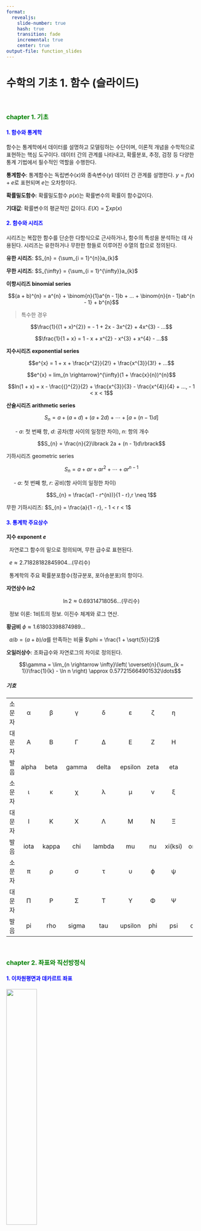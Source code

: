 ```yaml
---
format:
  revealjs:
    slide-number: true
    hash: true
    transition: fade
    incremental: true
    center: true
output-file: function_slides
---
```


# 수학의 기초 1. 함수 (슬라이드)

<br>

### <span style="color:green">chapter 1. 기초</span>

#### <span style="color:blue">1. 함수와 통계학</span>


함수는 통계학에서 데이터를 설명하고 모델링하는 수단이며, 이론적 개념을 수학적으로 표현하는 핵심 도구이다. 데이터 간의 관계를 나타내고, 확률분포, 추정, 검정 등 다양한 통계 기법에서 필수적인 역할을 수행한다.

**통계함수**: 통계함수는 독립변수($x$)와 종속변수($y$) 데이터 간 관계를 설명한다. $y = f(x) + e$로 표현되며 $e$는 오차항이다.

**확률밀도함수**: 확률밀도함수 $p(x)$는 확률변수의 확률이 함수값이다.

**기대값**: 확률변수의 평균적인 값이다. $E(X) = \sum xp(x)$

#### <span style="color:blue"> 2. 함수와 시리즈</span>

시리즈는 복잡한 함수를 단순한 다항식으로 근사하거나, 함수의 특성을 분석하는 데 사용된다. 시리즈는 유한하거나 무한한 항들로 이루어진 수열의 합으로 정의된다.

**유한 시리즈**: $S_{n} = {\sum_{i = 1}^{n}}a_{k}$

**무한 시리즈**: $S_{\infty} = {\sum_{i = 1}^{\infty}}a_{k}$

**이항시리즈 binomial series**

$$(a + b)^{n} = a^{n} + \binom{n}{1}a^{n - 1}b + ... + \binom{n}{n - 1}ab^{n - 1} + b^{n}$$

> 특수한 경우 

$$\frac{1}{(1 + x)^{2}} = - 1 + 2x - 3x^{2} + 4x^{3} - ...$$ 

$$\frac{1}{1 + x} = 1 - x + x^{2} - x^{3} + x^{4} - ...$$

**지수시리즈 exponential series**

$$e^{x} = 1 + x + \frac{x^{2}}{2!} + \frac{x^{3}}{3!} + ...$$

$$e^{x} = lim_{n \rightarrow}^{\infty}(1 + \frac{x}{n})^{n}$$

$$ln(1 + x) = x - \frac{{}^{2}}{2} + \frac{x^{3}}{3} - \frac{x^{4}}{4} + ..., - 1 < x < 1$$

**산술시리즈 arithmetic series**

$$S_{n} = a + (a + d) + (a + 2d) + \cdots + \lbrack a + (n - 1)d\rbrack$$

&nbsp; &nbsp; &nbsp; - $a$: 첫 번째 항, $d$: 공차(항 사이의 일정한 차이), $n$: 항의 개수

$$S_{n} = \frac{n}{2}\lbrack 2a + (n - 1)d\rbrack$$

기하시리즈 geometric series

$$S_{n} = a + ar + ar^{2} + \cdots + ar^{n - 1}$$

&nbsp; &nbsp; &nbsp;- $a$: 첫 번째 항, $r$: 공비(항 사이의 일정한 차이)

$$S_{n} = \frac{a(1 - r^{n})}{1 - r},r \neq 1$$

무한 기하시리즈: $S_{n} = \frac{a}{1 - r}, - 1 < r < 1$

#### <span style="color:blue"> 3. 통계학 주요상수</span>

**지수 exponent $e$**

&nbsp; 자연로그 함수의 밑으로 정의되며, 무한 급수로 표현된다.

&nbsp; $e \approx 2.71828182845904\ldots$(무리수)

&nbsp; 통계학의 주요 확률분포함수(정규분포, 포아송분포)의 항이다.

**자연상수 $ln2$**

$$\ln 2 \approx 0.69314718056\ldots \text{(무리수)}$$

&nbsp; 정보 이론: 1비트의 정보. 이진수 체계와 로그 연산.

**황금비** $\phi \approx 1.61803398874989\ldots$

&nbsp; $a/b = (a + b)/a$를 만족하는 비율 $\phi = \frac{1 + \sqrt{5}}{2}$

**오일러상수**: 조화급수와 자연로그의 차이로 정의된다.

$$\gamma = \lim_{n \rightarrow \infty}\left( \overset{n}{\sum_{k = 1}}\frac{1}{k} - \ln n \right) \approx 0.577215664901532\ldots$$

##### 기호

  -------- ------- ------- -------- -------- --------- ------- --------- ---------
   소문자     α       β       γ        δ         ε        ζ        η         θ

   대문자     Α       Β       Γ        Δ         Ε        Ζ        Η         Θ

    발음    alpha   beta    gamma    delta    epsilon   zeta      eta      theta

   소문자     ι       κ       χ        λ         μ        ν        ξ         ο

   대문자     Ι       Κ       Χ        Λ         Μ        Ν        Ξ         Ο

    발음    iota    kappa    chi     lambda     mu       nu     xi(ksi)   omicron

   소문자     π       ρ       σ        τ         υ        ϕ        ψ         ω

   대문자     Π       Ρ       Σ        Τ         Υ        Φ        Ψ         Ω

    발음     pi      rho    sigma     tau     upsilon    phi      psi      omega
  -------- ------- ------- -------- -------- --------- ------- --------- ---------

<br>

### <span style="color:green">chapter 2. 좌표와 직선방정식</span>

#### <span style="color:blue"> 1. 이차원평면과 데카르트 좌표</span>

![](images/데카르트.png){fig-align="center" width="40%"}

이차원 평면에서 모든 점은 숫자 좌표로 coordinate 표현할 수 있으며,
점들의 집합으로 이루어진 선이나 곡선은 좌표방정식으로 나타낼 수 있다.
이를 위해 이차원 평면에는 두 개의 직선이 설정된다.. 수평선인 $x$-축
axis과 수직선인 $y$-축이다. 이 두 직선은 원점에서 직각으로 교차하며,
원점은 두 축의 기준점이 된다.

원점을 기준으로 $x$-축에서 $a$만큼, $y$-축에서 $b$만큼 떨어진 점의
좌표는 $(a,b)$로 표기된다. 이러한 표기 방식은 데카르트 좌표라고 한다.
여기서 $a$와 $b$는 각각 $x$-좌표와 $y$-좌표를 나타내며, 이 값들은 모두
실수 값으로 구성된다.

데카르트 Cartesian 좌표계는 이차원 평면에서 점의 위치를 명확하고
직관적으로 나타내는 데 사용되며, 수학적 분석 및 응용의 기초가 된다. 이를
활용하면 점, 선, 곡선, 그리고 다양한 기하학적 형태를 방정식으로
표현하고, 이를 통해 여러 문제를 해결할 수 있다.

#### <span style="color:blue"> 2. 직선과 증가</span>

##### 직선

두 점을 가장 짧은 거리로 연결하는 선을 직선이라고 한다. 직선은 두 점
사이의 최단 경로로 정의되며, 그 위에는 무수히 많은 점이 존재한다.
좌표평면에서 직선은 중요한 기하학적 구조로, 점과 점 사이의 관계를
나타내는 기본 도구이다.

##### 증가량 (Increment)

![](images/증가량.png){fig-align="center" width="40%"}

좌표평면에서 두 점 $(x_{1},y_{1})$과 $(x_{2},y_{2})$의 이동을 고려할 때,
x-좌표와 y-좌표의 변화량을 각각 증가량이라고 한다.

x-좌표의 증가량: $\Delta x = x_{2} - x_{1}$

y-좌표의 증가량: $\Delta y = y_{2} - y_{1}$

증가량의 부호와 크기는 두 점의 좌표 차이에 의해 결정되며, x-좌표나
y-좌표의 변화 방향을 나타낸다.

##### 기울기 slope

증가량은 두 점을 지나는 직선의 기울기를 계산하는 데 활용된다. 기울기 m은
두 점 사이의 x-좌표의 증가량에 대한 y-좌표의 증가량의 비율로 정의되며,
다음과 같은 식으로 표현된다:

$$m = \frac{\Delta y}{\Delta x} = \frac{y_{2} - y_{1}}{x_{2} - x_{1}},\Delta x \neq 0$$

&nbsp; &nbsp; - $m > 0$: 직선이 오른쪽으로 올라간다.

&nbsp; &nbsp; - $m < 0$: 직선이 오른쪽으로 내려간다.

&nbsp; &nbsp; - $m = 0$: 직선이 수평이다.

&nbsp; &nbsp; - $m$이 정의되지 않음 ($\Delta x = 0$): 직선이 수직이다.

##### 수평 parallel과 수직 perpendicular

두 직선 $L_{1}$과 $L_{2}$의 기울기가 동일하면, 즉 $m_{1} = m_{2}$이면 두
직선은 서로 평행 하다고 한다. 이 경우, 두 직선은 교차하지 않으며, 동일한
방향으로 뻗어 있다.

두 직선 $L_{1}$과 $L_{3}$의 기울기의 곱이 -1이면, 즉
$m_{1} \cdot m_{2} = - 1$이면 두 직선은 서로 수직하다고 한다. 이는 두
직선이 교차할 때 $90^{\circ}$의 각을 이루는 경우이다.

##### 3. 직선 방정식 linear equation

직선 방정식은 직선 위의 모든 점의 좌표를 만족하며, 직선 이외의 점의
좌표에서는 만족하지 않는 방정식이다. 좌표평면에서 직선은 절편
intercept과 기울기 slope를 이용해 다음과 같은 일반적인 형태로 표현된다.
$y = bx + a$

- $b$: 직선의 기울기, $a$: y-축과 교차하는 절편

##### 직선 구성요소

기울기 $b$는 직선이 얼마나 가파르게 증가하거나 감소하는지를 나타내며,
x-좌표의 변화량에 대한 y-좌표의 변화량의 비율로 정의된다:

$$b = \frac{\Delta y}{\Delta x}$$

&nbsp; &nbsp; - b \> 0: 직선이 오른쪽으로 올라간다.

&nbsp; &nbsp; - b \< 0: 직선이 오른쪽으로 내려간다.

&nbsp; &nbsp; - b = 0: 직선이 수평이다.

절편 a는 직선이 y-축과 만나는 점의 y-좌표를 나타낸다. x = 0일 때, 직선
방정식에서 y = a가 된다.

##### 수평선 horizontal line

기울기 b = 0인 경우, 직선은 수평선이 된다. 이러한 직선의 방정식은
$y = a$이다. 이 직선은 x-축과 평행하며, y-축 상에서 y = a를 지난다.

##### 수직선 vertical line

y-축과 평행한 직선의 방정식으로 $x = c$이다. 이 직선은 x-축과 x = c에서
교차한다. 기울기가 정의되지 않으며, 수직선은 y-축과 항상 평행하다.

<br>

### <span style="color:green">chapter 3. 함수란?</span>

#### <span style="color:blue"> 1. 함수 정의</span>

함수는 두 집합 사이의 특정 규칙에 따라 값을 대응시키는 관계를 나타낸다.
함수는 정의역과 치역으로 구성되며, 정의역의 각 원소에 대해 치역의 단
하나의 원소만 대응된다. 이를 통해 y가 x에 의해 결정된다고 표현하며,
수학적으로 다음과 같이 나타낸다. $y = f(x)$

이는 ["]{dir="rtl"}y는 x의 함수이다"라고 읽는다.

![](images/함수1.png)

**정의역 domain**: 정의역은 함수에서 x가 가질 수 있는 값들의 집합을 말한다. 즉, 함수 f(x)가 유효하게 정의될 수 있는 모든 입력값의 집합이다.

**치역 range**: 치역은 함수가 출력할 수 있는 값들의 집합이다. 정의역의 원소 x가 함수 f를
통해 출력되는 값 y = f(x)의 모임이 치역이다.

**대응 규칙**: 함수는 정의역의 각 원소를 치역의 한 원소에 대응시키는 규칙을 가지고
있다. 각 정의역의 값 x는 치역에서 정확히 하나의 값 y에 대응해야 한다. (2)번은 동일 x-값에 대하여 2개 y-값이 대응되므로 함수가 아니고 다른 모든
것은 함수이다.

![](images/함수2.png){fig-align="center"}

#### <span style="color:blue"> 2. 우함수와 기함수 </span>

**우함수 even function**: 함수 $f(x)$가 다음 조건을 만족하면 우함수라 한다.

$$f( - x) = f(x)\text{모든}x \in \text{정의역(domain)}$$

우함수는 y-축을 기준으로 대칭적이다. 즉, 그래프의 왼쪽 부분을 y-축을 따라 접으면 오른쪽 부분과 정확히 일치한다.

**기함수 odd function**: 함수 $f(x)$가 다음 조건을 만족하면 기함수라 정의한다.

$$f( - x) = - f(x)\text{모든}x \in \text{정의역(domain)}$$

기함수는 원점을 기준으로 대칭적이다. 즉, 그래프를 원점을 중심으로 180° 회전시키면 동일한 모양이 된다.


#### <span style="color:blue"> 3. 함수 종류</span>

##### \(1) 함성함수 Composite Function

합성함수는 두 함수 f(x)와 g(x)가 주어졌을 때, 함수 g(x)의 출력값이 함수
f(x)의 입력값으로 사용되는 새로운 함수이다. 이를 다음과 같이 나타낸다.
$(f \circ g)(x) = f(g(x))$

&nbsp; &nbsp; - g(x): 먼저 적용되는 함수.

&nbsp; &nbsp; - f(x): g(x)의 출력값을 입력값으로 사용하는 함수.

&nbsp; &nbsp; - $(f \circ g)(x)$: f(x)와 g(x)의 합성함수.

합성함수 $(f \circ g)(x)$의 정의역은 g(x)와 f(x)가 동시에 유효하게
정의되는 입력값으로 구성된다. 즉, x는 g(x)의 정의역에 속하고, g(x)의
출력값은 f(x)의 정의역에 속해야 한다.

$(f \circ g)(x)$는 다음 두 단계를 거친다:

&nbsp; &nbsp; - 먼저 x에 대해 g(x)를 계산하고 그런 다음, f(x)에 g(x)를 대입하여 f(g(x))를 계산한다.

$$f(x) = 2x + 1,g(x) = x^{2}$$

$$f(g(x)) = f(x^{2}) = 2x^{2} + 1$$

$$g(f(x)) = g(2x + 1) = (2x + 1)^{2}$$

##### \(2) 절대값 함수

숫자 x의 절대값(absolute value)은 x의 크기(거리를 나타냄)를 의미하며,
항상 0 이상의 값을 가진다. 절대값은 다음과 같이 정의된다.

$$|x| = \{\begin{matrix}
x, & \text{if}x \geq 0 \\
 - x, & \text{if}x < 0
\end{matrix}$$

절대값은 숫자 x와 0 사이의 거리로 해석된다. 절대값의 결과는 항상
양수이거나 0이다.

##### \(3) 정수함수 integer function

정수 함수는 숫자 x를 넘지 않는 최대 정수를 반환하는 함수이다. 이를
바닥함수 floor function라고도 하며, 다음과 같이 정의된다.

$$\lfloor x\rfloor = \text{최대 정수}n\text{such that}n \leq x$$

&nbsp; &nbsp; - $\lfloor x\rfloor$: x를 넘지 않는 가장 큰 정수.

&nbsp; &nbsp; - $\lfloor x\rfloor$는 항상 $n \leq x < n + 1$을 만족한다.

#### <span style="color:blue"> 4. 함수의 사칙연산</span>

두 함수 f(x)와 g(x)가 주어졌을 때, 이들 함수에 대해 덧셈, 뺄셈, 곱셈,
나눗셈과 같은 사칙연산을 정의할 수 있다. 각 연산은 정의역에서 두 함수의
값에 기반하여 계산된다.

**함수의 덧셈/뺄셈**: $$(f \pm g)(x) = f(x) \pm g(x)$$

- 정의역: f(x)와 g(x)가 동시에 정의된 구간.

- 결과: f(x)의 값과 g(x)의 값을 더한(뺀) 결과.

**함수의 곱셈**: $$(f \cdot g)(x) = f(x) \cdot g(x)$$

- 정의역: f(x)와 g(x)가 동시에 정의된 구간.

- 결과: f(x)와 g(x)의 값을 곱한 결과.

**함수의 나눗셈**: $$\left( \frac{f}{g} \right)(x) = \frac{f(x)}{g(x)},g(x) \neq 0$$

- 정의역: f(x)와 g(x)가 동시에 정의되고, $g(x) \neq 0$인 구간.

- 결과: f(x)의 값을 g(x)의 값으로 나눈 결과.

### <span style="color:green">chapter 4. 함수의 응용 및 극한</span>

#### <span style="color:blue"> 1. 함수의 통계 응용</span>

##### \(1) 확률밀도함수 $f(x)$

연속형확률변수의 분포를 나타내는 함수로, 특정 구간 내에서 값이 나타날
확률의 상대적인 가능성을 표현한다.

&nbsp; &nbsp; - 확률밀도함수 정의: $f(x) \geq 0,\int_{- \infty}^{\infty}f(x)dx = 1$

&nbsp; &nbsp; - 정규분포의 확률밀도함수:
  $f(x) = \frac{1}{\sqrt{2\pi\sigma^{2}}}e^{- \frac{(x - \mu)^{2}}{2\sigma^{2}}}$

&nbsp; &nbsp; - 데이터의 분포, 확률 계산 $P(a \leq X \leq b) = \int_{a}^{b}f(x)dx$

##### \(2) 누적확률밀도함수

확률변수가 특정 값 이하일 확률을 나타내는 함수이다.

- 누적확률밀도함수 정의:
  $F(x) = P(X \leq x) = \int_{- \infty}^{x}f(t)dt$

- 정규분포 CDF:
  $F(x) = \frac{1}{2}\left\lbrack 1 + \text{erf}\left( \frac{x - \mu}{\sqrt{2}\sigma} \right) \right\rbrack$

- 분위수 결정: $P(X \leq x_{p}) = p$ 만족하는 $X_{p}$를 찾음.

##### \(3) 회귀모형

함수는 독립변수와 종속변수 간의 관계를 모델링하는 데 사용된다.
회귀모형은 함수 형태로 데이터의 추세를 설명한다.

&nbsp; &nbsp; - 선형회귀: $y = \beta_{0} + \beta_{1}x + \epsilon$

&nbsp; &nbsp; - 비선형 회귀: $y = ae^{bx} + \epsilon$

&nbsp; &nbsp; - 변수 간 관계 분석, 예측 모델 구축

##### \(4) 생존분석

생존분석에서는 생존시간 분포를 분석하는 데 함수가 사용된다.

- 생존survival 함수: $S(t) = P(T > t) = 1 - F(t)$

- 위험hazard 함수: $h(t) = \frac{f(t)}{S(t)}$

- 제품 수명 분석, 의료 데이터에서 생존 확률 평가

##### \(5) 시계열분석

함수는 시간에 따른 데이터의 변화를 모델링하고 분석하는 데 사용된다.

- 자기회귀 모델:
  $X_{t} = \phi_{1}X_{t - 1} + \phi_{2}X_{t - 2} + \cdots + \epsilon_{t}$

- 주식 시장 예측, 온도 변화 모델링.

##### \(6) 함수와 몬테카를로 시뮬레이션

함수는 확률 분포로부터 난수를 생성하여 복잡한 통계 문제를 해결하는 데
사용된다.

- $\pi$ 값 추정:
  $f(x) = \sqrt{1 - x^{2}},\text{for}x \in \lbrack 0,1\rbrack$

#### <span style="color:blue"> 2. 함수의 극한</span>

##### \(1) 극한 정의

임의의 $\varepsilon > 0$가 주어졌을 때, 모든 $x$가 특정 값 $a$에 충분히
가까워질 때 $(0 < |x - a| < \delta),f(x)$가 특정 값 $L$에 가까워진다면,
함수 $f(x)$의 극한은 존재하며 그 극한값은 $L$이라고 정의한다. 이를
수학적으로 표현하면 $\lim_{x \rightarrow a}f(x) = L$ 이다.

- $\varepsilon$: $f(x)$와 $L$사이의 허용 오차.

- $\delta$: $x$와 $a$ 사이의 거리 제한.

**엄밀한 정의** 
($\varepsilon - \delta$정의)$\forall\varepsilon > 0,\exists\delta > 0\text{such that}0 < |x - a| < \delta \Longrightarrow |f(x) - L| < \varepsilon$이
의미는 $x$와 $a$에 충분히 가까워지면 $(|x - a| < \delta)$ 함수 $f(x)$의
값이 $L$에 충분히 가까워짐 $(|f(x) - L| < \varepsilon)$을 보장한다.

##### \(2) 함수값과 극한값

함수값 $f(a)$는 함수가 특정 점 $x = a$에서 실제로 가지는 값이다. 반면,
극한값 $\lim_{x \rightarrow a}f(x)$는 $x$가 $a$에 가까워질 때 $f(x)$가
수렴하는 값을 나타낸다. 함수값과 극한값은 다를 수 있으며, 함수가
$x = a$에서 정의되지 않아도 극한값은 존재할 수 있다.

**함수값 $f(a) = k$**: 함수가 $x = a$에서 정의되어 있다면 $f(a)$는 $k$, 특정 값을 가진다.

**극한값**: 극한값은 좌극한(left-hand limit)과 우극한(right-hand limit)에 따라
달라질 수 있다:

&nbsp; &nbsp; - 좌극한 $L_{2}$: $\lim_{x \rightarrow a^{-}}f(x) = L_{2}$

&nbsp; &nbsp; - 우극한 $L_{1}$: $\lim_{x \rightarrow a^{+}}f(x) = L_{1}$

&nbsp; &nbsp; - 전체 극한은 좌극한과 우극한이 동일할 때 존재한다,

##### \(3) 연속함수 정의

함수 $f(x)$가 $x = a$에서 연속하려면 다음 세 가지 조건을 모두 만족해야
한다:

&nbsp; 1\. $f(a)$가 정의되어 있어야 한다.

&nbsp; 2\. $\lim_{x \rightarrow a}f(x)$가 존재해야 한다.

&nbsp; 3\. 함수값과 극한값이 일치해야 한다. $\lim_{x \rightarrow a}f(x) = f(a)$

##### \(4) 극한 계산 규칙

**상수함수의 극한**: $\lim_{x \rightarrow a}c = c$, 상수 함수의 극한은 상수 자신이다.

**항등함수의 극한**: $$\lim_{x \rightarrow a}x = a$$

**선형성**: 극한 연산은 선형성을 가진다:

$$\lim_{x \rightarrow a}\lbrack f(x) \pm g(x)\rbrack = \lim_{x \rightarrow a}f(x) \pm \lim_{x \rightarrow a}g(x)$$

**곱셈**: 두 함수의 곱의 극한은 각 함수의 극한의 곱과 같다.

$$\lim_{x \rightarrow a}\lbrack f(x) \cdot g(x)\rbrack = \left( \lim_{x \rightarrow a}f(x) \right) \cdot \left( \lim_{x \rightarrow a}g(x) \right)$$

**나눗셈**: 두 함수의 나눗셈의 극한은 각 함수의 극한의 나눗셈과 같다 (분모가 0이
아닌 경우)

$$\lim_{x \rightarrow a}\frac{f(x)}{g(x)} = \frac{\lim_{x \rightarrow a}f(x)}{\lim_{x \rightarrow a}g(x)},\lim_{x \rightarrow a}g(x) \neq 0$$

**거듭제곱**

&nbsp; $\lim_{x \rightarrow a}\lbrack f(x)\rbrack^{n} = \left( \lim_{x \rightarrow a}f(x) \right)^{n}$,
여기서 $n$은 정수이다.

**루트**

&nbsp; $$\lim_{x \rightarrow a}\sqrt[n]{f(x)} = \sqrt[n]{\lim_{x \rightarrow a}f(x)},\text{if}\lim_{x \rightarrow a}f(x) \geq 0$$

**합성함수의 극한 (연쇄법칙)**: 만약 $g(x)$ 의 극한이 $a$로 접근할 때 $b$이고, $f(x)$가 $b$에서 연속이면

$\lim_{x \rightarrow a}f(g(x)) = f\left( \lim_{x \rightarrow a}g(x) \right)$
이다.

**L[']{dir="rtl"}Hôpital[']{dir="rtl"}s Rule의 정의**: 함수 f(x)와 g(x)가 x \\to a에서 각각 0/0 형태 또는 \\infty/\\infty
형태를 가지는 경우, 두 함수의 극한은 다음과 같이 계산할 수 있다:

$$\lim_{x \rightarrow a}\frac{f(x)}{g(x)} = \lim_{x \rightarrow a}\frac{f'(x)}{g'(x)},\text{if}\lim_{x \rightarrow a}\frac{f'(x)}{g'(x)}\text{exists.}$$

- 형태: $\frac{0}{0}$ 또는 $\frac{\infty}{\infty}$와 같은 불정형 형태를
  가져야 한다.

- 미분 가능성: $f(x)$와 $g(x)$는 $x \rightarrow a$에서 미분 가능해야
  한다.

- 분모의 도함수가 0이 아님: $g'(x) \neq 0$인 구간에서 적용 가능

- $\frac{0}{0}$ 형태:
  $\lim_{x \rightarrow 0}\frac{\sin(x)}{x} = \lim_{x \rightarrow 0}\frac{\cos(x)}{1} = \cos(0) = 1$

- $\frac{\infty}{\infty}$ 형태:
  $\lim_{x \rightarrow \infty}\frac{x}{e^{x}} = \lim_{x \rightarrow \infty}\frac{1}{e^{x}} = 0$

**무한대 있는 극한**: $x$가 무한대 $\infty$혹은 $- \infty$로 접근할 때 함수 $f(x)$의 극한을 구하는 규칙이다.

$$lim_{x \rightarrow \pm \infty}\frac{1}{x} = 0$$

$lim_{x \rightarrow \pm \infty}c = c$, $c$는 상수

함수가 분수의 형태를 가지면 분모의 가장 큰 $x$차수로 나누고 위의 규칙을
이용하면 된다.

**특정 함수의 극한**

- 지수 함수: $\lim_{x \rightarrow \infty}e^{- x} = 0$

- 삼각 함수: $\lim_{x \rightarrow 0}\frac{\sin(x)}{x} = 1$,
$\lim_{x \rightarrow 0}\frac{1 - \cos(x)}{x^{2}} = \frac{1}{2}$

- 로그 함수: $\lim_{x \rightarrow \infty}\ln(x) = \infty$

#### <span style="color:blue"> 3. 수렴 convergence</span>

**수렴의 정의**: 함수 $f(x)$ 또는 수열 $\{ a_{n}\}$가 특정 값에 수렴한다는 것은 극한값이 존재하며, 일정 값에 점점 가까워진다는 것을 의미한다.

**수열의 수렴**: 수열 $\{ a_{n}\}$이 $L$로 수렴한다면, 임의의 $\varepsilon > 0$에 대해 $n \geq N$ 일 때 다음 조건을 만족하는 $N$이 존재한다.

$|a_{n} - L| < \varepsilon$, 여기서 $L$은 수열의 극한값이다.

**함수의 수렴**: 함수 $f(x)$가 $L$로 수렴하면, $x \rightarrow a$에서
$\lim_{x \rightarrow a}f(x) = L$

**수렴의 성질**

- 수열이나 함수가 수렴하면 극한값은 유일하다.

- 수렴하는 함수나 수열은 경계값을 가지며, 점점 극한값에 가까워진다.

**극한과 수렴의 차이**

- 극한은 특정 값에 접근하는 경향을 나타내며, 함수나 수열이 특정 점에서 어떻게 동작 하는지 설명한다.

- 수렴은 극한값이 존재하고 일정 값에 점점 가까워지는 성질을 나타낸다.

#### <span style="color:blue"> 4. 확률수렴과 분포수렴</span>

##### \(1) 확률수렴 (Convergence in Probability)

확률변수의 열 $\{ X_{n}\}$이 확률변수 $X$에 확률수렴한다는 것은, 임의의
$\varepsilon > 0$에 대해 다음 조건을 만족하는 $n \rightarrow \infty$가
존재함을 의미한다.
$\lim_{n \rightarrow \infty}P(|X_{n} - X| \geq \varepsilon) = 0$

&nbsp; - 표기: $X_{n}\overset{P}{\rightarrow}X$

**해석**: 확률적으로 $|X_{n} - X|$가 작아질 가능성이 1에 가까워짐을 나타낸다. 즉,
$X_{n}$과 $X$가 점점 ["]{dir="rtl"}가까워진다"고 해석할 수 있다.

**성질**

- 확률수렴의 유일성: 극한값 $X$는 유일하다.

- 확률수렴과 함수: $X_{n}\overset{P}{\rightarrow}X$이고 $g(x)$가 연속
함수라면 $g(X_{n})\overset{P}{\rightarrow}g(X)$

**통계학 응용**: (추정량의 일치성) 추정량 ${\widehat{\theta}}_{n}$이 모수 $\theta$에 확률수렴하면 ${\widehat{\theta}}_{n}$은 일치추정량이다. 법칙의 수렴: 큰
수의 약법칙은 확률수렴으로 표현된다:

$${\overline{X}}_{n}\overset{P}{\rightarrow}\mu$$

##### \(2) 분포수렴 (Convergence in Distribution)

확률변수의 수열 $\{ X_{n}\}$이 확률변수 $X$에 분포수렴한다는 것은, 모든
연속점 $x$에서 누적분포함수(FDF) $F_{X_{n}}(x)$가 $F(x)$로 수렴함을
의미한다. $\lim_{n \rightarrow \infty}F_{X_{n}}(x) = F_{X}(x),\forall x$
$F_{X}(x)$에서 연속함수.

&nbsp; 표기: $X_{n}\overset{\mathcal{D}}{\rightarrow}X$

**해석**: 분포수렴은 $X_{n}$의 분포가 $X$의 분포로 점점 가까워지는 것을 의미한다.
개별적인 실현값이 아니라 분포 전체의 형태를 고려한다.

**성질**

- 연속성: 분포수렴은 누적분포함수의 연속점에서 정의된다.

- 함수와 분포수렴: $X_{n}\overset{\mathcal{D}}{\rightarrow}X$이고
    $g(x)$ 가 연속 함수라면 $g(X_{n})\overset{\mathcal{D}}{\rightarrow}g(X)$ 이다.

**응용**: 중심 극한 정리: 표본 평균이 정규분포로 수렴하는 현상은 분포수렴으로
나타낸다. $\sqrt{n}({\overline{X}}_{n} - \mu)\overset{\mathcal{D}}{\rightarrow}N(0,\sigma^{2})$

##### \(3) 확률수렴과 분포수렴의 관계

**확률수렴 → 분포수렴**

$$X_{n}\overset{P}{\rightarrow}X \Longrightarrow X_{n}\overset{\mathcal{D}}{\rightarrow}X$$

**분포수렴 ≠ 확률수렴**

&nbsp; 분포수렴이 확률수렴을 보장하지 않는다. 예를 들어,
$X_{n} \sim U( - n,n)$은 $X = 0$에 분포수렴하나 확률수렴하지 않는다.


